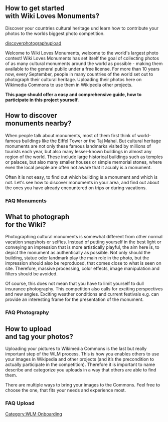 {{WLM_Onboarding/top}}

<div class="wlm-on-header">
<div class="inner">
<div class="wlm-on-header-text">
==How to get started<br> with <span class="c-primary">Wiki Loves Monuments</span>?==
Discover your countries cultural heritage und learn how to contribute your photos to the worlds biggest photo competition.
</div>
<div class="wlm-on-header-links">[[#discover|<span>discover</span>]][[#photograph|<span>photograph</span>]][[#upload|<span>upload</span>]]</div>
</div>
</div>

<div class="wlm-on-section"><div class="inner">
Welcome to <span class="c-primary">Wiki Loves Monuments</span>, welcome to the world's largest photo contest! <span class="primary">Wiki Loves Monuments</span> has set itself the goal of collecting photos of as many cultural monuments around the world as possible - making them available to the general public under a free license. For more than 10 years now, every September, people in many countries of the world set out to photograph their cultural heritage. Uploading their photos here on Wikimedia Commons to use them in Wikipedia other projects.

<b class="c-primary">This page should offer a easy and comprehensive guide, how to participate in this project yourself.</b>
</div></div>

<div class="wlm-on-section" id="discover"><div class="inner">
==How to <span class="c-primary">discover</span><br> monuments nearby?==

When people talk about monuments, most of them first think of world-famous buildings like the Eiffel Tower or the Taj Mahal. But cultural heritage monuments are not only these famous landmarks visited by millions of tourists each year, but also many lesser-known buildings in almost any region of the world. These include large historical buildings such as temples or palaces, but also many smaller houses or simple memorial stones, where even the local people are often not aware that it acualy is a monument.

Often it is not easy, to find out which building is a monument and which is not. Let's see how to discover monuments in your area, and find out about the ones you have already encountered on trips or during vacations.
 

<div class="wlm-on-teaser-block">
{{WLM_Onboarding/Teaser|#discover-map|Discover via Map|WLM Onboarding Detail discover map.svg}}
{{WLM_Onboarding/Teaser|#monument-lists|Find in List|WLM Onboarding Detail discover list.svg}}
{{WLM_Onboarding/Teaser|#missing-monuments|Add missing Items|WLM Onboarding Detail discover add.svg}}
</div>


<div class="wlm-on-faq-block mw-collapsible mw-collapsed">
===FAQ <span class="c-primary">Monuments</span>===
{{WLM_Onboarding/FAQ|Is it allowed to photograph cultural monuments just like that?|
If they are visible from the public space, the photography is covered by the [[Commons:FOP|freedom of panorama]] in many countries. 

For interior views, it depends on the age of the building and the regulations of the buildings owner. Old buildings, whose builders have been dead for more than 70 years, are usually free of charge and may therefore be photographed without copyright restrictions. In case of doubt just ask here.
}}
{{WLM_Onboarding/FAQ|The name of the monument in the list differs from the one displayed on site. Should I rename it?|
Often there are several names for one and the same building. If there is already a category for this monument on Wikimedia commons you should keep its name for the time being. The deviating designation can be indicated then in the picture description e.g. in brackets.
}}
{{WLM_Onboarding/FAQ|Should I upload photos that I'm not 100% sure really depict a monument?|
Yes, In case of doubt. But it is important that you ad an precise description, where you took this picture and what you think it shows. If you are not quite sure you can also ask here.
}}
{{WLM_Onboarding/FAQ|So here is some question: Why?|
Therefore!
}}
{{WLM_Onboarding/FAQ|So here is some question: Why?|
Therefore!
}}
{{WLM_Onboarding/FAQ|So here is some question: Why?|
Therefore!
}}
</div>

</div></div>

<div class="wlm-on-section wlm-on-section-right" id="photograph"><div class="inner">
==What to <span class="c-primary">photograph</span><br> for the Wiki?==
Photographing cultural monuments is somewhat different from other normal vacation snapshots or selfies. Instead of putting yourself in the best light or conveying an impression that is more artistically playful, the aim here is, to depict the monument as authentically as possible. Not only should the building, statue oder landmark play the main role in the photo, but the impression should also be reproduced, that comes close to what is seen on site. Therefore, massive processing, color effects, image manipulation and filters should be avoided.

Of course, this does not mean that you have to limit yourself to dull insurance photography. This competition also calls for exciting perspectives and new angles. Exciting weather conditions and current festivals e.g. can provide an interesting frame for the presentation of the monument.

<div class="wlm-on-teaser-block">
{{WLM_Onboarding/Teaser|#photo-tipps|Photo Tipps|WLM Onboarding Detail photograph tipps.svg}}
{{WLM_Onboarding/Teaser|#photo-access|Getting Access|WLM Onboarding Detail photograph access.svg}}
{{WLM_Onboarding/Teaser|#copyright|Rules of copyright|WLM Onboarding Detail photograph legal.svg}}
</div>

<div class="wlm-on-faq-block mw-collapsible mw-collapsed">
===FAQ <span class="c-primary">Photography</span>===
{{WLM_Onboarding/FAQ|Do I need a "real camera" to take photos or can I just use my smartphone?|
Of course, you can also use your smartphone to take photos of cultural monuments. The image quality of todays phones is by far good enough for the web. And the best camera is the one you have with you, when you're on the go, anyway.
}}
{{WLM_Onboarding/FAQ|When is the best day time to take photos?|
Lighting is usually best in the early morning or late afternoon when the sun is a little lower and the shadows are not as harsh as they are around noon. Also a slightly cloudy sky helps to get a balanced lighting.
}}
{{WLM_Onboarding/FAQ|Should I always depict the monuments as a whole or can I also take detail shots?|
Both is possible and helpful point especially with larger cultural monuments it is worthwhile to take several pictures point including not only portrait and landscape formats but also different angles views and also details.
}}
{{WLM_Onboarding/FAQ|So here is some question: Why?|
Therefore!
}}
{{WLM_Onboarding/FAQ|So here is some question: Why?|
Therefore!
}}
{{WLM_Onboarding/FAQ|So here is some question: Why?|
Therefore!
}}
</div>

</div></div>

<div class="wlm-on-section" id="upload"><div class="inner">
==How to <span class="c-primary">upload</span><br> and tag your photos?==
Uploading your  pictures to Wikimedia Commons is the last but really important step of the WLM process. This is how you enables others to use your images in Wikipedia and other projects (and it’s the precondition to actually participate in the competition). Therefore it is important to name describe and categorize you uploads in a way that others are able to find them.

There are multiple ways to bring your images to the Commons. Feel free to choose the one, that fits your needs and experience most.

<div class="wlm-on-teaser-block">
{{WLM_Onboarding/Teaser|#create-account|Create Account|WLM Onboarding Detail upload account.svg}}
{{WLM_Onboarding/Teaser|#upload-photos|Upload Images|WLM Onboarding Detail upload.svg}}
{{WLM_Onboarding/Teaser|#use-in-wiki|Add to Wikipedia|WLM Onboarding Detail upload wiki.svg}}
</div>

<div class="wlm-on-faq-block mw-collapsible mw-collapsed">
===FAQ <span class="c-primary">Upload</span>===
{{WLM_Onboarding/FAQ|So here is some question: Why?|
Therefore!
}}
{{WLM_Onboarding/FAQ|So here is some question: Why?|
Therefore!
}}
{{WLM_Onboarding/FAQ|So here is some question: Why?|
Therefore!
}}
{{WLM_Onboarding/FAQ|So here is some question: Why?|
Therefore!
}}
{{WLM_Onboarding/FAQ|So here is some question: Why?|
Therefore!
}}
{{WLM_Onboarding/FAQ|So here is some question: Why?|
Therefore!
}}
</div>

</div></div>

{{WLM_Onboarding/bottom}}

{{WLM_Onboarding/PopUp|Commons:WLM/Onboarding/Discover/Map|discover-map}}
{{WLM_Onboarding/PopUp|Commons:WLM/Onboarding/Discover/Lists|monument-lists}}
{{WLM_Onboarding/PopUp|Commons:WLM/Onboarding/Discover/Missing|missing-monuments}}

{{WLM_Onboarding/PopUp|Commons:WLM/Onboarding/Photo/Tipps|photo-tipps}}
{{WLM_Onboarding/PopUp|Commons:WLM/Onboarding/Photo/Access|photo-access}}
{{WLM_Onboarding/PopUp|Commons:WLM/Onboarding/Photo/Copyright|copyright}}

{{WLM_Onboarding/PopUp|Commons:WLM/Onboarding/Upload/Account|create-account}}
{{WLM_Onboarding/PopUp|Commons:WLM/Onboarding/Upload/Upload|upload-photos}}
{{WLM_Onboarding/PopUp|Commons:WLM/Onboarding/Upload/Wiki|use-in-wiki}}

[[Category:WLM Onboarding]]